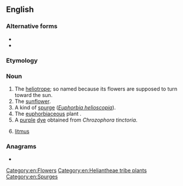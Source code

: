 ==English==

===Alternative forms===
* {{l|en|turnsol}}
* {{l|en|tournsol}}

===Etymology===
{{uder|en|fr|tournesol}}

===Noun===
{{en-noun|~}}

# The [[heliotrope]]; so named because its flowers are supposed to turn toward the sun.
# The [[sunflower]].
# A kind of [[spurge]] (''[[Euphorbia helioscopia]]'').
# The [[euphorbiaceous]] plant {{taxlink|Chrozophora tinctoria|species}}.
# A [[purple]] [[dye]] obtained from ''Chrozophora tinctoria''.
#: {{syn|en|folium}}
# {{lb|en|chemistry|obsolete}} [[litmus]]

{{Webster 1913}}

===Anagrams===
* {{anagrams|en|a=elnorstu|no result}}

[[Category:en:Flowers]]
[[Category:en:Heliantheae tribe plants]]
[[Category:en:Spurges]]